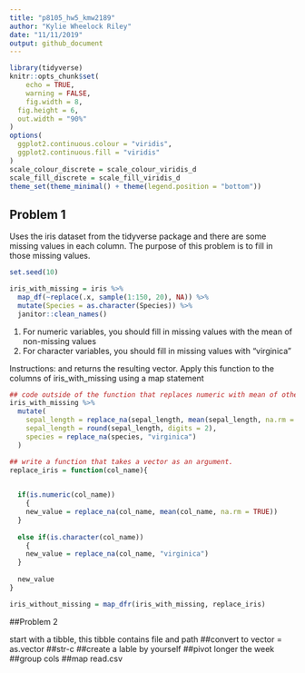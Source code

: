 ```yaml
---
title: "p8105_hw5_kmw2189"
author: "Kylie Wheelock Riley"
date: "11/11/2019"
output: github_document
---
```


```r
library(tidyverse)
knitr::opts_chunk$set(
	echo = TRUE,
	warning = FALSE,
	fig.width = 8, 
  fig.height = 6,
  out.width = "90%"
)
options(
  ggplot2.continuous.colour = "viridis",
  ggplot2.continuous.fill = "viridis"
)
scale_colour_discrete = scale_colour_viridis_d
scale_fill_discrete = scale_fill_viridis_d
theme_set(theme_minimal() + theme(legend.position = "bottom"))

```

## Problem 1

Uses the iris dataset from the tidyverse package and there are some missing values in each column. The purpose of this problem is to fill in those missing values.

```r
set.seed(10)

iris_with_missing = iris %>% 
  map_df(~replace(.x, sample(1:150, 20), NA)) %>%
  mutate(Species = as.character(Species)) %>% 
  janitor::clean_names()
```

1) For numeric variables, you should fill in missing values with the mean of non-missing values
2) For character variables, you should fill in missing values with "virginica"

Instructions:
and returns the resulting vector. 
Apply this function to the columns of iris_with_missing using a map statement
```r
## code outside of the function that replaces numeric with mean of other values 
iris_with_missing %>% 
  mutate(
    sepal_length = replace_na(sepal_length, mean(sepal_length, na.rm = TRUE)),
    sepal_length = round(sepal_length, digits = 2),
    species = replace_na(species, "virginica")
  )

```

```r
## write a function that takes a vector as an argument. 
replace_iris = function(col_name){
  

  if(is.numeric(col_name))
    {
    new_value = replace_na(col_name, mean(col_name, na.rm = TRUE))
  } 
  
  else if(is.character(col_name))
    {
    new_value = replace_na(col_name, "virginica")
  }
  
  new_value
}

iris_without_missing = map_dfr(iris_with_missing, replace_iris)
```


##Problem 2

start with a tibble, this tibble contains file and path
##convert to vector = as.vector
##str-c
##create a lable by yourself
##pivot longer the week
##group cols
##map read.csv


